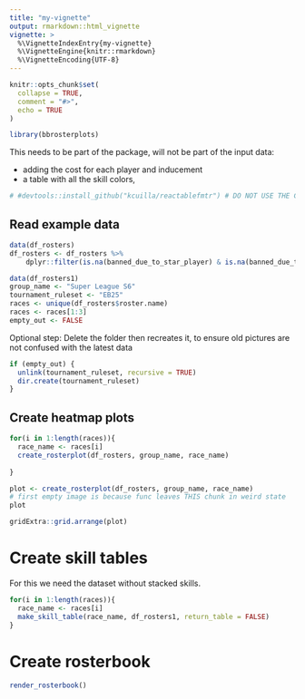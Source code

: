 ```yaml
---
title: "my-vignette"
output: rmarkdown::html_vignette
vignette: >
  %\VignetteIndexEntry{my-vignette}
  %\VignetteEngine{knitr::rmarkdown}
  %\VignetteEncoding{UTF-8}
---
```


```r
knitr::opts_chunk$set(
  collapse = TRUE,
  comment = "#>",
  echo = TRUE
)
```

```r
library(bbrosterplots)
```

This needs to be part of the package, will not be part of the input data:

* adding the cost for each player and inducement
* a table with all the skill colors, 

```r
# #devtools::install_github("kcuilla/reactablefmtr") # DO NOT USE THE CRAN VERSION IT IS OUTDATED, HOWEVER THIS VERSION ALSO HAS A BUG WITH A PR FIX OPEN
```

## Read example data

```r
data(df_rosters) 
df_rosters <- df_rosters %>%
    dplyr::filter(is.na(banned_due_to_star_player) & is.na(banned_due_to_inducements) & is.na(banned_due_to_number_of_skills))

data(df_rosters1)
group_name <- "Super League S6"
tournament_ruleset <- "EB25"
races <- unique(df_rosters$roster.name)
races <- races[1:3]
empty_out <- FALSE
```

Optional step: Delete the folder then recreates it, to ensure old pictures are not confused with the latest data

```r
if (empty_out) {
  unlink(tournament_ruleset, recursive = TRUE)
  dir.create(tournament_ruleset)
}
```

## Create heatmap plots

```r
for(i in 1:length(races)){
  race_name <- races[i]
  create_rosterplot(df_rosters, group_name, race_name)
  
}
```


```r
plot <- create_rosterplot(df_rosters, group_name, race_name)
# first empty image is because func leaves THIS chunk in weird state
plot
```

```r
gridExtra::grid.arrange(plot)
```

# Create skill tables

For this we need the dataset without stacked skills.

```r
for(i in 1:length(races)){
  race_name <- races[i]
  make_skill_table(race_name, df_rosters1, return_table = FALSE)
}
```

# Create rosterbook

```r
render_rosterbook()
```

